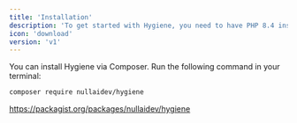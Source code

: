 ```yaml
---
title: 'Installation'
description: 'To get started with Hygiene, you need to have PHP 8.4 installed on your system.'
icon: 'download'
version: 'v1'
---
```


You can install Hygiene via Composer. Run the following command in your terminal:

```bash
composer require nullaidev/hygiene
```

https://packagist.org/packages/nullaidev/hygiene